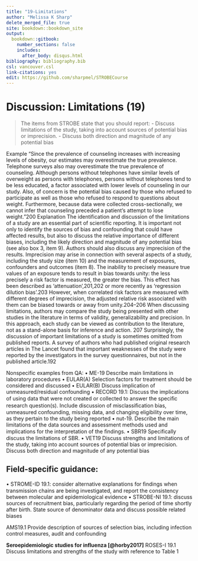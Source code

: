 ---
title: "19-Limitations"
author: "Melissa K Sharp"
delete_merged_file: true
site: bookdown::bookdown_site
output:
  bookdown::gitbook:
    number_sections: false 
    includes: 
      after_body: disqus.html
bibliography: bibliography.bib
csl: vancouver.csl
link-citations: yes
edit: https://github.com/sharpmel/STROBECourse
---

# Discussion: Limitations (19)
> The items from STROBE state that you should report: 
-	Discuss limitations of the study, taking into account sources of potential bias or imprecision.
-	Discuss both direction and magnitude of any potential bias

Example
“Since the prevalence of counseling increases with
increasing levels of obesity, our estimates may overestimate
the true prevalence. Telephone surveys also may overestimate
the true prevalence of counseling. Although persons
without telephones have similar levels of overweight as
persons with telephones, persons without telephones tend to
be less educated, a factor associated with lower levels of
counseling in our study. Also, of concern is the potential bias
caused by those who refused to participate as well as those
who refused to respond to questions about weight. Furthermore,
because data were collected cross-sectionally, we cannot
infer that counseling preceded a patient’s attempt to lose
weight.”200
Explanation
The identification and discussion of the limitations of a
study are an essential part of scientific reporting. It is important
not only to identify the sources of bias and confounding
that could have affected results, but also to discuss the
relative importance of different biases, including the likely
direction and magnitude of any potential bias (see also box 3,
item 9).
Authors should also discuss any imprecision of the
results. Imprecision may arise in connection with several
aspects of a study, including the study size (item 10) and the
measurement of exposures, confounders and outcomes (item
8). The inability to precisely measure true values of an
exposure tends to result in bias towards unity: the less
precisely a risk factor is measured, the greater the bias. This
effect has been described as ‘attenuation’,201,202 or more
recently as ‘regression dilution bias’.203 However, when
correlated risk factors are measured with different degrees of
imprecision, the adjusted relative risk associated with them
can be biased towards or away from unity.204–206
When discussing limitations, authors may compare the
study being presented with other studies in the literature in
terms of validity, generalizability and precision. In this approach,
each study can be viewed as contribution to the
literature, not as a stand-alone basis for inference and action.
207 Surprisingly, the discussion of important limitations
of a study is sometimes omitted from published reports. A
survey of authors who had published original research articles
in The Lancet found that important weaknesses of the study
were reported by the investigators in the survey questionnaires,
but not in the published article.192

Nonspecific examples from QA: 
•	ME-19 Describe main limitations in laboratory procedures
•	EULAR(A) Selection factors for treatment should be considered and discussed 
•	EULAR(B) Discuss implication of unmeasured/residual confounding
•	RECORD 19.1: Discuss the implications of using data that were not created or collected to answer the speciﬁc research question(s). Include discussion of misclassiﬁcation bias, unmeasured confounding, missing data, and changing eligibility over time, as they pertain to the study being reported
•	nut-19. Describe the main limitations of the data sources and assessment methods used and implications for the interpretation of the ﬁndings.
•	SBR19 Specifically discuss the limitations of SBR.
•	VET19 Discuss strengths and limitations of the study, taking into account sources of potential bias or imprecision. Discuss both direction and magnitude of any potential bias




<h2> Field-specific guidance:</h2>
•	STROME-ID 19.1: consider alternative explanations for ﬁndings when transmission chains are being investigated, and report the consistency between molecular and epidemiological evidence 
•	STROBE-NI 19.1: discuss sources of recruitment bias, particularly regarding the period of time shortly after birth. State source of denominator data and discuss possible related biases

AMS19.1 Provide description of sources of selection bias, including infection control measures, audit and confounding

**Seroepidemiologic studies for influenza [@horby2017]**
ROSES-I 19.1 Discuss limitations and strengths of the study with reference to Table 1

